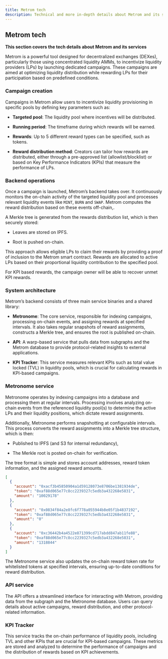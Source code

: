 ```yaml
---
title: Metrom tech
description: Technical and more in-depth details about Metrom and its services.
---
```


## Metrom tech

**This section covers the tech details about Metrom and its services**

Metrom is a powerful tool designed for decentralized exchanges (DEXes),
particularly those using concentrated liquidity AMMs, to incentivize liquidity
providers (LPs) by launching dedicated campaigns. These campaigns are aimed at
optimizing liquidity distribution while rewarding LPs for their participation
based on predefined conditions.

### Campaign creation

Campaigns in Metrom allow users to incentivize liquidity provisioning in
specific pools by defining key parameters such as:

- **Targeted pool**: The liquidity pool where incentives will be distributed.

- **Running period**: The timeframe during which rewards will be earned.

- **Rewards**: Up to 5 different reward types can be specified, such as tokens.

- **Reward distribution method**: Creators can tailor how rewards are
  distributed, either through a pre-approved list (allowlist/blocklist) or based
  on Key Performance Indicators (KPIs) that measure the performance of LPs.

### Backend operations

Once a campaign is launched, Metrom’s backend takes over. It continuously
monitors the on-chain activity of the targeted liquidity pool and processes
relevant liquidity events like `MINT`, `BURN` and `SWAP`. Metrom computes the
reward distribution based on these events off-chain,.

A Merkle tree is generated from the rewards distribution list, which is then
securely stored:

- Leaves are stored on IPFS.

- Root is pushed on-chain.

This approach allows eligible LPs to claim their rewards by providing a proof of
inclusion to the Metrom smart contract. Rewards are allocated to active LPs
based on their proportional liquidity contribution to the specified pool.

For KPI based rewards, the campaign owner will be able to recover unmet KPI
rewards.

### System architecture

Metrom’s backend consists of three main service binaries and a shared library:

- **Metronome**: The core service, responsible for indexing campaigns,
  processing on-chain events, and assigning rewards at specified intervals. It
  also takes regular snapshots of reward assignments, constructs a Merkle tree,
  and ensures the root is published on-chain.

- **API**: A warp-based service that pulls data from subgraphs and the Metrom
  database to provide protocol-related insights to external applications.

- **KPI Tracker**: This service measures relevant KPIs such as total value
  locked (TVL) in liquidity pools, which is crucial for calculating rewards in
  KPI-based campaigns.

### Metronome service

Metronome operates by indexing campaigns into a database and processing them at
regular intervals. Processing involves analyzing on-chain events from the
referenced liquidity pool(s) to determine the active LPs and their liquidity
positions, which dictate reward assignments.

Additionally, Metronome performs snapshotting at configurable intervals. This
process converts the reward assignments into a Merkle tree structure, which is
then:

- Published to IPFS (and S3 for internal redundancy),

- The Merkle root is posted on-chain for verification.

The tree format is simple and stores account addresses, reward token
information, and the assigned reward amounts.

```json
[
  {
    "account": "0xacf3b45850904a1d59128073e8706be1381934de",
    "token": "0xaf88d065e77c8cc2239327c5edb3a432268e5831",
    "amount": "10029178"
  },
  {
    "account": "0x0834f84a2e8fc6f778a055944b8e05f1b4837192",
    "token": "0xaf88d065e77c8cc2239327c5edb3a432268e5831",
    "amount": "0"
  },
  {
    "account": "0xc36442b4a4522e871399cd717abdd847ab11fe88",
    "token": "0xaf88d065e77c8cc2239327c5edb3a432268e5831",
    "amount": "1318844"
  }
]
```

The Metronome service also updates the on-chain reward token rate for
whitelisted tokens at specified intervals, ensuring up-to-date conditions for
reward distribution.

### API service

The API offers a streamlined interface for interacting with Metrom, providing
data from the subgraph and the Metronome database. Users can query details about
active campaigns, reward distribution, and other protocol-related information.

### KPI Tracker

This service tracks the on-chain performance of liquidity pools, including TVL
and other KPIs that are crucial for KPI-based campaigns. These metrics are
stored and analyzed to determine the performance of campaigns and the
distribution of rewards based on KPI achievements.
